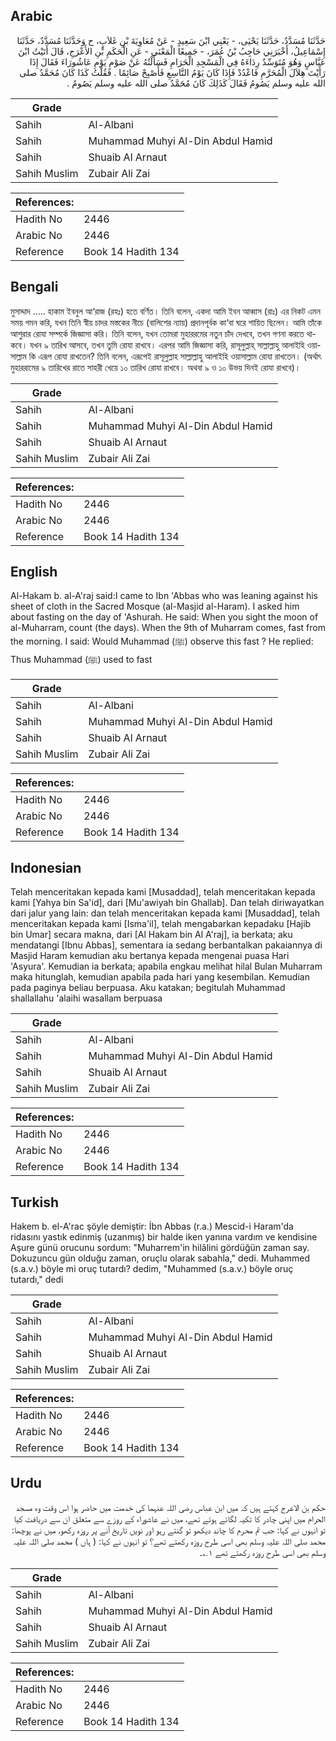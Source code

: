 ## Arabic


<div dir="rtl" lang="ar" style={{fontSize:'larger',backgroundColor:'#f8f9fa',padding:20}}>
حَدَّثَنَا مُسَدَّدٌ، حَدَّثَنَا يَحْيَى، - يَعْنِي ابْنَ سَعِيدٍ - عَنْ مُعَاوِيَةَ بْنِ غَلاَبٍ، ح وَحَدَّثَنَا مُسَدَّدٌ، حَدَّثَنَا إِسْمَاعِيلُ، أَخْبَرَنِي حَاجِبُ بْنُ عُمَرَ، - جَمِيعًا الْمَعْنَى - عَنِ الْحَكَمِ بْنِ الأَعْرَجِ، قَالَ أَتَيْتُ ابْنَ عَبَّاسٍ وَهُوَ مُتَوَسِّدٌ رِدَاءَهُ فِي الْمَسْجِدِ الْحَرَامِ فَسَأَلْتُهُ عَنْ صَوْمِ يَوْمِ عَاشُورَاءَ فَقَالَ إِذَا رَأَيْتَ هِلاَلَ الْمُحَرَّمِ فَاعْدُدْ فَإِذَا كَانَ يَوْمُ التَّاسِعِ فَأَصْبِحْ صَائِمًا ‏.‏ فَقُلْتُ كَذَا كَانَ مُحَمَّدٌ صلى الله عليه وسلم يَصُومُ فَقَالَ كَذَلِكَ كَانَ مُحَمَّدٌ صلى الله عليه وسلم يَصُومُ ‏.‏
</div>
<div style={{backgroundColor:'#f8f9fa',padding:20, marginBottom: 10}}><table> <thead> <tr> <th>Grade</th> <th></th> </tr> </thead> <tbody> <tr><td>Sahih</td><td>Al-Albani</td></tr><tr><td>Sahih</td><td>Muhammad Muhyi Al-Din Abdul Hamid</td></tr><tr><td>Sahih</td><td>Shuaib Al Arnaut</td></tr><tr><td>Sahih Muslim</td><td>Zubair Ali Zai</td></tr></tbody></table><table> <thead> <tr> <th>References:</th> <th></th> </tr> </thead> <tbody><tr><td>Hadith No</td><td>2446</td></tr><tr><td>Arabic No</td><td>2446</td></tr><tr><td>Reference</td><td>Book 14 Hadith 134</td></tr></tbody></table></div>

## Bengali


<div dir="ltr" lang="bn" style={{fontSize:'larger',backgroundColor:'#f8f9fa',padding:20}}>
মুসাদ্দাদ ..... হাকাম ইবনুল আ‘রাজ (রহঃ) হতে বর্ণিত। তিনি বলেন, একদা আমি ইবন আব্বাস (রাঃ) এর নিকট এমন সময় গমন করি, যখন তিনি স্বীয় চাদর মস্তকের নীচে (বালিশের ন্যায়) প্রদানপূর্বক কা‘বা ঘরে শায়িত ছিলেন। আমি তাঁকে আশুরার রোযা সম্পর্কে জিজ্ঞাসা করি। তিনি বলেন, যখন তোমরা মুহাররমের নতুন চাঁদ দেখবে, তখন গণনা করতে থাকবে। যখন ৯ তারিখ আসবে, তখন তুমি রোযা রাখবে। এরপর আমি জিজ্ঞাসা করি, রাসূলুল্লাহ্ সাল্লাল্লাহু আলাইহি ওয়াসাল্লাম কি এরূপ রোযা রাখতেন? তিনি বলেন, এরূপেই রাসূলুল্লাহ সাল্লাল্লাহু আলাইহি ওয়াসাল্লাম রোযা রাখতেন। (অর্থাৎ মুহাররামের ৯ তারিখের রাতে সাহরী খেয়ে ১০ তারিখ রোযা রাখবে। অথবা ৯ ও ১০ উভয় দিনই রোযা রাখবে)।
</div>
<div style={{backgroundColor:'#f8f9fa',padding:20, marginBottom: 10}}><table> <thead> <tr> <th>Grade</th> <th></th> </tr> </thead> <tbody> <tr><td>Sahih</td><td>Al-Albani</td></tr><tr><td>Sahih</td><td>Muhammad Muhyi Al-Din Abdul Hamid</td></tr><tr><td>Sahih</td><td>Shuaib Al Arnaut</td></tr><tr><td>Sahih Muslim</td><td>Zubair Ali Zai</td></tr></tbody></table><table> <thead> <tr> <th>References:</th> <th></th> </tr> </thead> <tbody><tr><td>Hadith No</td><td>2446</td></tr><tr><td>Arabic No</td><td>2446</td></tr><tr><td>Reference</td><td>Book 14 Hadith 134</td></tr></tbody></table></div>

## English


<div dir="ltr" lang="en" style={{fontSize:'larger',backgroundColor:'#f8f9fa',padding:20}}>
Al-Hakam b. al-A'raj said:I came to Ibn 'Abbas who was leaning against his sheet of cloth in the Sacred Mosque (al-Masjid al-Haram). I asked him about fasting on the day of 'Ashurah. He said: When you sight the moon of al-Muharram, count (the days). When the 9th of Muharram comes, fast from the morning. I said: Would Muhammad (ﷺ) observe this fast ? He replied: Thus Muhammad (ﷺ) used to fast
</div>
<div style={{backgroundColor:'#f8f9fa',padding:20, marginBottom: 10}}><table> <thead> <tr> <th>Grade</th> <th></th> </tr> </thead> <tbody> <tr><td>Sahih</td><td>Al-Albani</td></tr><tr><td>Sahih</td><td>Muhammad Muhyi Al-Din Abdul Hamid</td></tr><tr><td>Sahih</td><td>Shuaib Al Arnaut</td></tr><tr><td>Sahih Muslim</td><td>Zubair Ali Zai</td></tr></tbody></table><table> <thead> <tr> <th>References:</th> <th></th> </tr> </thead> <tbody><tr><td>Hadith No</td><td>2446</td></tr><tr><td>Arabic No</td><td>2446</td></tr><tr><td>Reference</td><td>Book 14 Hadith 134</td></tr></tbody></table></div>

## Indonesian


<div dir="ltr" lang="id" style={{fontSize:'larger',backgroundColor:'#f8f9fa',padding:20}}>
Telah menceritakan kepada kami [Musaddad], telah menceritakan kepada kami [Yahya bin Sa'id], dari [Mu'awiyah bin Ghallab]. Dan telah diriwayatkan dari jalur yang lain: dan telah menceritakan kepada kami [Musaddad], telah menceritakan kepada kami [Isma'il], telah mengabarkan kepadaku [Hajib bin Umar] secara makna, dari [Al Hakam bin Al A'raj], ia berkata; aku mendatangi [Ibnu Abbas], sementara ia sedang berbantalkan pakaiannya di Masjid Haram kemudian aku bertanya kepada mengenai puasa Hari 'Asyura'. Kemudian ia berkata; apabila engkau melihat hilal Bulan Muharram maka hitunglah, kemudian apabila pada hari yang kesembilan. Kemudian pada paginya beliau berpuasa. Aku katakan; begitulah Muhammad shallallahu 'alaihi wasallam berpuasa
</div>
<div style={{backgroundColor:'#f8f9fa',padding:20, marginBottom: 10}}><table> <thead> <tr> <th>Grade</th> <th></th> </tr> </thead> <tbody> <tr><td>Sahih</td><td>Al-Albani</td></tr><tr><td>Sahih</td><td>Muhammad Muhyi Al-Din Abdul Hamid</td></tr><tr><td>Sahih</td><td>Shuaib Al Arnaut</td></tr><tr><td>Sahih Muslim</td><td>Zubair Ali Zai</td></tr></tbody></table><table> <thead> <tr> <th>References:</th> <th></th> </tr> </thead> <tbody><tr><td>Hadith No</td><td>2446</td></tr><tr><td>Arabic No</td><td>2446</td></tr><tr><td>Reference</td><td>Book 14 Hadith 134</td></tr></tbody></table></div>

## Turkish


<div dir="ltr" lang="tr" style={{fontSize:'larger',backgroundColor:'#f8f9fa',padding:20}}>
Hakem b. el-A'rac şöyle demiştir: İbn Abbas (r.a.) Mescid-i Haram'da ridasını yastık edinmiş (uzanmış) bir halde iken yanına vardım ve kendisine Aşure günü orucunu sordum: "Muharrem'in hilâlini gördüğün zaman say. Dokuzuncu gün olduğu zaman, oruçlu olarak sabahla," dedi. Muhammed (s.a.v.) böyle mi oruç tutardı? dedim, "Muhammed (s.a.v.) böyle oruç tutardı," dedi
</div>
<div style={{backgroundColor:'#f8f9fa',padding:20, marginBottom: 10}}><table> <thead> <tr> <th>Grade</th> <th></th> </tr> </thead> <tbody> <tr><td>Sahih</td><td>Al-Albani</td></tr><tr><td>Sahih</td><td>Muhammad Muhyi Al-Din Abdul Hamid</td></tr><tr><td>Sahih</td><td>Shuaib Al Arnaut</td></tr><tr><td>Sahih Muslim</td><td>Zubair Ali Zai</td></tr></tbody></table><table> <thead> <tr> <th>References:</th> <th></th> </tr> </thead> <tbody><tr><td>Hadith No</td><td>2446</td></tr><tr><td>Arabic No</td><td>2446</td></tr><tr><td>Reference</td><td>Book 14 Hadith 134</td></tr></tbody></table></div>

## Urdu


<div dir="rtl" lang="ur" style={{fontSize:'larger',backgroundColor:'#f8f9fa',padding:20}}>
حکم بن الاعرج کہتے ہیں کہ میں ابن عباس رضی اللہ عنہما کی خدمت میں حاضر ہوا اس وقت وہ مسجد الحرام میں اپنی چادر کا تکیہ لگائے ہوئے تھے، میں نے عاشوراء کے روزے سے متعلق ان سے دریافت کیا تو انہوں نے کہا: جب تم محرم کا چاند دیکھو تو گنتے رہو اور نویں تاریخ آنے پر روزہ رکھو، میں نے پوچھا: محمد صلی اللہ علیہ وسلم بھی اسی طرح روزہ رکھتے تھے؟ تو انہوں نے کہا: ( ہاں ) محمد صلی اللہ علیہ وسلم بھی اسی طرح روزہ رکھتے تھے ۱؎۔
</div>
<div style={{backgroundColor:'#f8f9fa',padding:20, marginBottom: 10}}><table> <thead> <tr> <th>Grade</th> <th></th> </tr> </thead> <tbody> <tr><td>Sahih</td><td>Al-Albani</td></tr><tr><td>Sahih</td><td>Muhammad Muhyi Al-Din Abdul Hamid</td></tr><tr><td>Sahih</td><td>Shuaib Al Arnaut</td></tr><tr><td>Sahih Muslim</td><td>Zubair Ali Zai</td></tr></tbody></table><table> <thead> <tr> <th>References:</th> <th></th> </tr> </thead> <tbody><tr><td>Hadith No</td><td>2446</td></tr><tr><td>Arabic No</td><td>2446</td></tr><tr><td>Reference</td><td>Book 14 Hadith 134</td></tr></tbody></table></div>